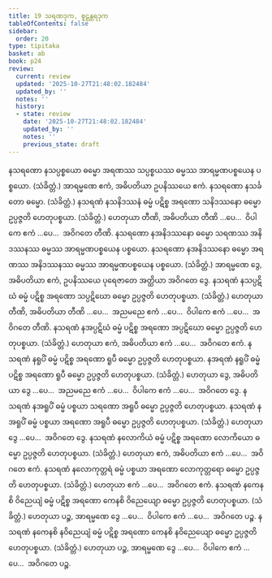 ```yaml
---
title: 19 သရဏဒုက, စူဠန္တရဒုက
tableOfContents: false
sidebar:
  order: 20
type: tipitaka
basket: ab
book: p24
review:
  current: review
  updated: '2025-10-27T21:48:02.182484'
  updated_by: ''
  notes: ''
  history:
  - state: review
    date: '2025-10-27T21:48:02.182484'
    updated_by: ''
    notes: ''
    previous_state: draft
---
```



<ReviewStatus review={frontmatter.review} showDetails={true} />

<HypothesisAnnotation frontmatter={frontmatter} />

<DynamicBreadcrumb />

<Division number="67" book="p24" e="ch" v="40" p="438">

<Paragraph number="150" book="p24">
နသရဏော နသပ္ပစ္စယော ဓမ္မော အရဏဿ သပ္ပစ္စယဿ ဓမ္မဿ အာရမ္မဏပစ္စယေန ပစ္စယော. (သံခိတ္တံ.) အာရမ္မဏေ ဧကံ, အဓိပတိယာ ဥပနိဿယေ ဧကံ.
</Paragraph>

</Division>
<Division number="68" book="p24" e="ch" v="40" p="438">

<Paragraph number="151" book="p24">
နသရဏော နသင်္ခတော ဓမ္မော. (သံခိတ္တံ.)
</Paragraph>

</Division>
<Division number="69" book="p24" e="ch" v="40" p="438">

<Paragraph number="152" book="p24">
နသရဏံ နသနိဒဿနံ ဓမ္မံ ပဋိစ္စ အရဏော သနိဒဿနော ဓမ္မော ဥပ္ပဇ္ဇတိ ဟေတုပစ္စယာ. (သံခိတ္တံ.) ဟေတုယာ တီဏိ, အဓိပတိယာ တီဏိ …ပေ…  ဝိပါကေ ဧကံ …ပေ…  အဝိဂတေ တီဏိ.
</Paragraph>

<Paragraph number="153" book="p24">
နသရဏော နအနိဒဿနော ဓမ္မော သရဏဿ အနိဒဿနဿ ဓမ္မဿ အာရမ္မဏပစ္စယေန ပစ္စယော. နသရဏော နအနိဒဿနော ဓမ္မော အရဏဿ အနိဒဿနဿ ဓမ္မဿ အာရမ္မဏပစ္စယေန ပစ္စယော. (သံခိတ္တံ.) အာရမ္မဏေ ဒွေ, အဓိပတိယာ ဧကံ, ဥပနိဿယေ ပုရေဇာတေ အတ္ထိယာ အဝိဂတေ ဒွေ.
</Paragraph>

</Division>
<Division number="70" book="p24" e="ch" v="40" p="438">

<Paragraph number="154" book="p24">
နသရဏံ နသပ္ပဋိဃံ ဓမ္မံ ပဋိစ္စ အရဏော သပ္ပဋိဃော ဓမ္မော ဥပ္ပဇ္ဇတိ ဟေတုပစ္စယာ. (သံခိတ္တံ.) ဟေတုယာ တီဏိ, အဓိပတိယာ တီဏိ …ပေ…  အညမညေ ဧကံ …ပေ…  ဝိပါကေ ဧကံ …ပေ…  အဝိဂတေ တီဏိ.
</Paragraph>

<Paragraph number="155" book="p24">
နသရဏံ နအပ္ပဋိဃံ ဓမ္မံ ပဋိစ္စ အရဏော အပ္ပဋိဃော ဓမ္မော ဥပ္ပဇ္ဇတိ ဟေတုပစ္စယာ. (သံခိတ္တံ.) ဟေတုယာ ဧကံ, အဓိပတိယာ ဧကံ …ပေ…  အဝိဂတေ ဧကံ.
</Paragraph>

</Division>
<Division number="71" book="p24" e="ch" v="40" p="438">

<Paragraph number="156" book="p24">
နသရဏံ နရူပိံ ဓမ္မံ ပဋိစ္စ အရဏော ရူပီ ဓမ္မော ဥပ္ပဇ္ဇတိ ဟေတုပစ္စယာ. နအရဏံ နရူပိံ ဓမ္မံ ပဋိစ္စ အရဏော ရူပီ ဓမ္မော ဥပ္ပဇ္ဇတိ ဟေတုပစ္စယာ. (သံခိတ္တံ.) ဟေတုယာ ဒွေ, အဓိပတိယာ ဒွေ …ပေ…  အညမညေ ဧကံ …ပေ…  ဝိပါကေ ဧကံ …ပေ…  အဝိဂတေ ဒွေ.
</Paragraph>

<Paragraph number="157" book="p24">
နသရဏံ နအရူပိံ ဓမ္မံ ပစ္စယာ သရဏော အရူပီ ဓမ္မော ဥပ္ပဇ္ဇတိ ဟေတုပစ္စယာ. နသရဏံ နအရူပိံ ဓမ္မံ ပစ္စယာ အရဏော အရူပီ ဓမ္မော ဥပ္ပဇ္ဇတိ ဟေတုပစ္စယာ. (သံခိတ္တံ.) ဟေတုယာ ဒွေ …ပေ…  အဝိဂတေ ဒွေ.
</Paragraph>

</Division>
<Division number="72" book="p24" e="ch" v="40" p="438">

<Paragraph number="158" book="p24">
နသရဏံ နလောကိယံ ဓမ္မံ ပဋိစ္စ အရဏော လောကိယော ဓမ္မော ဥပ္ပဇ္ဇတိ ဟေတုပစ္စယာ. (သံခိတ္တံ.) ဟေတုယာ ဧကံ, အဓိပတိယာ ဧကံ …ပေ…  အဝိဂတေ ဧကံ.
</Paragraph>

<Paragraph number="159" book="p24">
နသရဏံ နလောကုတ္တရံ ဓမ္မံ ပစ္စယာ အရဏော လောကုတ္တရော ဓမ္မော ဥပ္ပဇ္ဇတိ ဟေတုပစ္စယာ. (သံခိတ္တံ.) ဟေတုယာ ဧကံ …ပေ…  အဝိဂတေ ဧကံ.
</Paragraph>

</Division>
<Division number="73" book="p24" e="ch" v="40" p="438">

<Paragraph number="160" book="p24">
နသရဏံ နကေနစိ ဝိညေယျံ ဓမ္မံ ပဋိစ္စ အရဏော ကေနစိ ဝိညေယျော ဓမ္မော ဥပ္ပဇ္ဇတိ ဟေတုပစ္စယာ. (သံခိတ္တံ.) ဟေတုယာ ပဉ္စ, အာရမ္မဏေ ဒွေ …ပေ…  ဝိပါကေ ဧကံ …ပေ…  အဝိဂတေ ပဉ္စ.
</Paragraph>

<Paragraph number="161" book="p24">
နသရဏံ နကေနစိ နဝိညေယျံ ဓမ္မံ ပဋိစ္စ အရဏော ကေနစိ နဝိညေယျော ဓမ္မော ဥပ္ပဇ္ဇတိ ဟေတုပစ္စယာ. (သံခိတ္တံ.) ဟေတုယာ ပဉ္စ, အာရမ္မဏေ ဒွေ …ပေ…  ဝိပါကေ ဧကံ …ပေ…  အဝိဂတေ ပဉ္စ.
</Paragraph>
</Division>